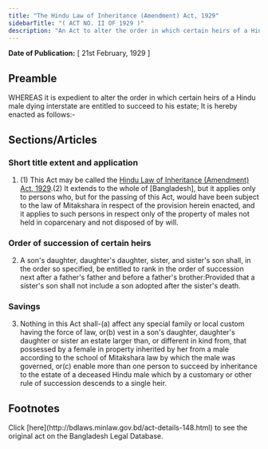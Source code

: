 ```yaml
---
title: "The Hindu Law of Inheritance (Amendment) Act, 1929"
sidebarTitle: "( ACT NO. II OF 1929 )"
description: "An Act to alter the order in which certain heirs of a Hindu male dying intestate are entitled to succeed to his estate."
---
```


**Date of Publication:** [ 21st February, 1929 ]

## Preamble

WHEREAS it is expedient to alter the order in which certain heirs of a Hindu male dying interstate are entitled to succeed to his estate; It is hereby enacted as follows:-

## Sections/Articles

### Short title extent and application

1. (1) This Act may be called the [Hindu Law of Inheritance (Amendment) Act, 1929](/act-148.html "Hindu Law of Inheritance (Amendment) Act, 1929").(2) It extends to the whole of [Bangladesh], but it applies only to persons who, but for the passing of this Act, would have been subject to the law of Mitakshara in respect of the provision herein enacted, and it applies to such persons in respect only of the property of males not held in coparcenary and not disposed of by will.

### Order of succession of certain heirs

2. A son's daughter, daughter's daughter, sister, and sister's son shall, in the order so specified, be entitled to rank in the order of succession next after a father's father and before a father's brother:Provided that a sister's son shall not include a son adopted after the sister's death.

### Savings

3. Nothing in this Act shall-(a) affect any special family or local custom having the force of law, or(b) vest in a son's daughter, daughter's daughter or sister an estate larger than, or different in kind from, that possessed by a female in property inherited by her from a male according to the school of Mitakshara law by which the male was governed, or(c) enable more than one person to succeed by inheritance to the estate of a deceased Hindu male which by a customary or other rule of succession descends to a single heir.

## Footnotes

<Note>
  Click [here](http://bdlaws.minlaw.gov.bd/act-details-148.html) to see the original act on the Bangladesh Legal Database.
</Note>
